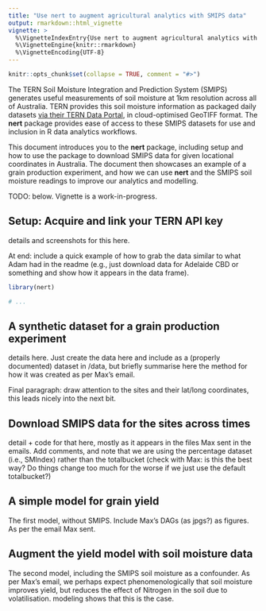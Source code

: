 ```yaml
---
title: "Use nert to augment agricultural analytics with SMIPS data"
output: rmarkdown::html_vignette
vignette: >
  %\VignetteIndexEntry{Use nert to augment agricultural analytics with SMIPS data}
  %\VignetteEngine{knitr::rmarkdown}
  %\VignetteEncoding{UTF-8}
---
```


```r
knitr::opts_chunk$set(collapse = TRUE, comment = "#>")
```

The TERN Soil Moisture Integration and Prediction System (SMIPS) generates
useful measurements of soil moisture at 1km resolution across all of Australia.
TERN provides this soil moisture information as packaged daily datasets [via
their TERN Data Portal](https://data.tern.org.au/model-derived/smips/), in
cloud-optimised GeoTIFF format. The **nert** package provides ease of access
to these SMIPS datasets for use and inclusion in R data analytics workflows.

This document introduces you to the **nert** package, including setup and
how to use the package to download SMIPS data for given locational coordinates
in Australia. The document then showcases an example of a grain production
experiment, and how we can use **nert** and the SMIPS soil moisture readings
to improve our analytics and modelling.

TODO: below. Vignette is a work-in-progress.

## Setup: Acquire and link your TERN API key

details and screenshots for this here. 

At end: include a quick example of how to
grab the data similar to what Adam had in the readme (e.g., just download
data for Adelaide CBD or something and show how it appears in the data frame).

```r
library(nert)

# ...
```


## A synthetic dataset for a grain production experiment

details here. Just create the data here and include as a (properly documented)
dataset in /data, but briefly summarise here the
method for how it was created as per Max's email.

Final paragraph: draw attention to the sites and their lat/long coordinates,
this leads nicely into the next bit.

## Download SMIPS data for the sites across times

detail + code for that here, mostly as it appears in the files Max sent in
the emails. Add comments, and note that we are using the
percentage dataset (i.e., SMIndex) rather than the totalbucket (check with 
Max: is this the best way? Do things change too much for the worse if we
just use the default totalbucket?)

## A simple model for grain yield

The first model, without SMIPS. Include Max's DAGs (as jpgs?) as figures. As
per the email Max sent.

## Augment the yield model with soil moisture data

The second model, including the SMIPS soil moisture as a confounder. As per
Max's email, we perhaps expect phenomenologically that soil moisture improves 
yield, but reduces the effect of Nitrogen in the soil due to volatilisation.
modeling shows that this is the case.
